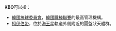 '''KBO'''可以指：
*[[韓國棒球委員會|韓國棒球委員會]]，[[韓國職棒聯賽|韓國職棒聯賽]]的最高管理機構。
*[[柯伊伯带|柯伊伯带]]，位於[[海王星|海王星]]軌道外側附近的圓盤狀天體群。
{{消歧義}}
